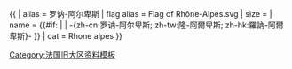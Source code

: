 {{ {{{1<noinclude>
|country showdata
</noinclude>}}}
| alias = 罗讷-阿尔卑斯
| flag alias = Flag of Rhône-Alpes.svg
| size = {{{size|}}}
| name = {{#if: {{{name|}}} | {{{name|}}} | -{zh-cn:罗讷-阿尔卑斯; zh-tw:隆-阿爾卑斯; zh-hk:羅訥-阿爾卑斯}- }}
<noinclude>
| cat = Rhone alpes
</noinclude>
}}<noinclude>
[[Category:法国旧大区资料模板]]
</noinclude>